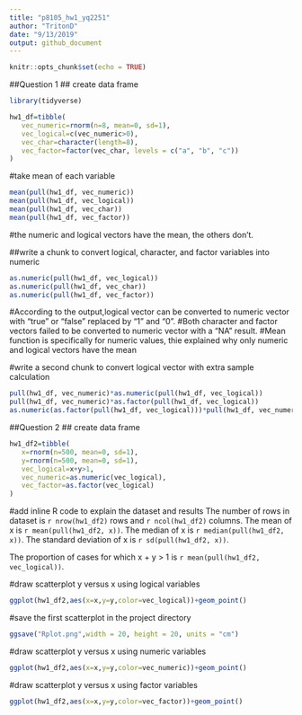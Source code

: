 ```yaml
---
title: "p8105_hw1_yq2251"
author: "TritonD"
date: "9/13/2019"
output: github_document
---
```


```r
knitr::opts_chunk$set(echo = TRUE)
```


##Question 1
## create data frame

```r
library(tidyverse)

hw1_df=tibble(
   vec_numeric=rnorm(n=8, mean=0, sd=1),
   vec_logical=c(vec_numeric>0),
   vec_char=character(length=8),
   vec_factor=factor(vec_char, levels = c("a", "b", "c"))
)
```

#take mean of each variable
```r
mean(pull(hw1_df, vec_numeric))
mean(pull(hw1_df, vec_logical))
mean(pull(hw1_df, vec_char))
mean(pull(hw1_df, vec_factor))
```
#the numeric and logical vectors have the mean, the others don't.

##write a chunk to convert logical, character, and factor variables into numeric
```r
as.numeric(pull(hw1_df, vec_logical))
as.numeric(pull(hw1_df, vec_char))
as.numeric(pull(hw1_df, vec_factor))
```
#According to the output,logical vector can be converted to numeric vector with "true" or "false" replaced by "1" and "0".
#Both character and factor vectors failed to be converted to numeric vector with a "NA" result.
#Mean function is specifically for numeric values, thie explained why only numeric and logical vectors have the mean

#write a second chunk to convert logical vector with extra sample calculation
```r
pull(hw1_df, vec_numeric)*as.numeric(pull(hw1_df, vec_logical))
pull(hw1_df, vec_numeric)*as.factor(pull(hw1_df, vec_logical))
as.numeric(as.factor(pull(hw1_df, vec_logical)))*pull(hw1_df, vec_numeric)
```

##Question 2
## create data frame
```r
hw1_df2=tibble(
   x=rnorm(n=500, mean=0, sd=1),
   y=rnorm(n=500, mean=0, sd=1),
   vec_logical=x+y>1,
   vec_numeric=as.numeric(vec_logical),
   vec_factor=as.factor(vec_logical)
)
```

#add inline R code to explain the dataset and results
The number of rows in dataset is `r nrow(hw1_df2)` rows and `r ncol(hw1_df2)` columns.
The mean of x is `r mean(pull(hw1_df2, x))`.
The median of x is `r median(pull(hw1_df2, x))`.
The standard deviation of x is `r sd(pull(hw1_df2, x))`.

The proportion of cases for which x + y > 1 is `r mean(pull(hw1_df2, vec_logical))`.

#draw scatterplot y versus x using logical variables
```r
ggplot(hw1_df2,aes(x=x,y=y,color=vec_logical))+geom_point()
```

#save the first scatterplot in the project directory
```r
ggsave("Rplot.png",width = 20, height = 20, units = "cm")
```

#draw scatterplot y versus x using numeric variables
```r
ggplot(hw1_df2,aes(x=x,y=y,color=vec_numeric))+geom_point()
```

#draw scatterplot y versus x using factor variables
```r
ggplot(hw1_df2,aes(x=x,y=y,color=vec_factor))+geom_point()
```







